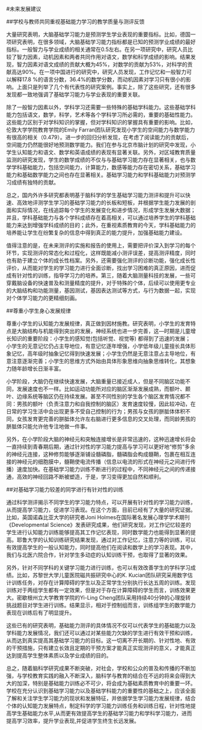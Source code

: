 #未来发展建议

##学校与教师共同重视基础能力学习的教学质量与测评反馈

大量研究表明，大脑基础学习能力是预测学生学业表现的重要指标。比如，德国一项研究表明，在很多领域，大脑基础学习能力指标都是已知的预测学业成绩的最好指标。一般智力与学业成绩的相关通常在0.5左右。在另一项研究中，研究人员比较了智力因素，动机因素和两者共同作用对语文，数学和科学成绩的影响。结果发现，智力因素对语文成绩的贡献大概为45%，对数学的贡献为53%，对科学的贡献高达90%。在一项中国进行的研究中，研究人员发现，工作记忆和一般智力可以解释17.8 %的语言分数，36.4%的数学分数，而动机因素对学习只有很小的影响。上面只是列举了几个有代表性的研究案例。事实上，除了这些研究，还有很多发现都一致地强调了基础学习能力与学业表现的重要关联。

除了一般智力因素以外，学科学习还需要一些特殊的基础学科能力。这些基础学科能力包括语文，数学，科学，艺术等各个学科学习所必需的，重要的基础性能力。这些能力区别于对学科知识的掌握，但对学科知识的掌握具有重要的影响。比如，伦敦大学学院教育学院的Emily Farran团队研究发现小学生的空间能力与数学能力有很高的相关（0.479）。进一步的回归分析发现，在考虑了阅读能力的贡献后，空间能力仍然能很好地预测数学能力。我们在参与北京市脑计划的研究中发现，小学生认知能力和语文、数学和英语成绩的表现有显著关联。另外，对区域教育质量监测的研究发现，学生的数学成绩的不仅与与基础学习能力存在显著相关，也与数学学科基础能力，包括空间能力，计算能力，数感等能力存在密切关系，基础学习能力和基础数学能力之间也存在显著相关。基础学习能力和学科基础能力对预测学习成绩有独特的贡献。

总之，国内外许多研究都表明基于脑科学的学生基础学习能力测评和提升可以快速、高效地评测学生学习的基础学习能力的长板和短板，并根据学生能力发展的剖面和实际情况，在线追踪每个学生的发展变化和进步情况，形成学生发展大数据；并且，学科基础能力与各个学科成绩存在着高相关，可以通过培养学生的学科基础能力来达到增强学科成绩的目的；此外，在重视素质教育的今天，学科基础能力的培养能让学生在纷繁复杂的信息中得到真正的能力提升，加强基础能力建设。

值得注意的是，在未来测评的实施和报告的使用上，需要把评价深入到学习的每个环节，实现测评的常态化和过程化，这样既能减小测评误差，提高测评精度，同时也有助于建立个体的成长性档案。另外，还需要强化测评的诊断功能，强化成长性评价，从而能对学生的学习能力进行全面诊断，找出学习困难的真正原因，进而促成有针对性的训练，指导学习力的培养。第三，随着大脑测量科技的发展，一些可穿戴脑设备的快速普及和测量精度的提升，对于特殊的个体，后续可以使用更专业的大脑结构和功能测量，基因测试，基因表达测试等方式，与行为数据一起，实现对个体学习能力的更精细刻画。

##尊重小学生身心发展规律

尊重小学生的认知能力发展规律，真正做到因材施教。研究表明，小学生的发育特点是大脑结构与机能得到突出的发展，神经系统也进一步完善，这—时期是儿童增长知识的重要阶段：小学生的感知觉(包括听觉、视觉等) 都得到了迅速的发展；小学生的无意记忆仍占主导地位，有意记忆逐年增强，小学低年级儿童擅长具体形象记忆，高年级时抽象记忆得到快速发展；小学生仍然是无意注意占主导地位，有意注意逐渐完善；小学生的思维方式外始由具体形象思维向抽象思维转化，其想象力随年龄增长日渐丰富。

小学阶段，大脑仍在继续快速发展，大脑重量已接近成人，但是不同脑区功能不同，发展速度也不一样。比如运动功能所对应的脑区渐渐发展成熟，而额叶、颞叶、边缘系统等脑区仍在持续发展。甚至不同性别的学生各个脑区发育情况都不同：男孩的额叶（负责注意力和自我控制的脑区）发育速度较慢，因此较冲动，在日常的学习生活中会出现更多不受自己控制的行为；男孩与女孩的胼胝体体积不同，女孩发育更完善的胼胝体允许左右脑进行更多信息的交叉处理，而同龄男孩的胼胝体只能允许他专注地做一件事。

另外，在小学阶段大脑的神经元和突触连接增长是非常迅速的，这种迅速增长将会一直持续到青春期后期，通过针对性的学习能力提高与学习可以更好地“修剪”多余的神经元连接，这种修剪能够逐渐铺设髓磷脂，髓磷脂会构成髓鞘，包裹在相互连接的神经元的细胞膜中，髓鞘使电流传播（信息以电流的形式在神经元之间进行传播）速度加快。在基础学习能力训练不断进行的过程中，不同神经元之间的传递接通，高效的神经回路不断被塑造，于是，学习变得更加自然和顺利。

##对基础学习能力较差的同学进行有针对性的训练

通过科学测评揭示不同学生的学习能力特点，可以开展有针对性的学习能力训练，从而提高学习能力，促进学习表现。在这个方面，目前已经有了大量的研究证据。比如，英国诺森比亚大学的研究者Joni Holmes在国际著名发展心理学学术期刊《Developmental Science》发表研究成果，他们研究发现，对工作记忆较差的学生进行认知能力训练能够提高其工作记忆表现，同时数学能力也能得到显著的提高。耶鲁大学的认知训练研究结果发现，通过对工作记忆，注意力等的训练，可以有效提高学生的一般认知能力，同时提高他们在阅读和数学上的学习表现。其中，我们与北医六院合作，针对学生多动症的认知训练干预，也取得了显著的效果。
  
另外，针对不同学科的关键学习能力进行训练，也可以有效改善学生的学科学习成绩。比如，苏黎世大学儿童医院磁共振研究中心的K. Kucian团队研究采用数字估计训练任务，对存在计算障碍的学生以及正常学生分别执行长达五周的训练。发现训练对于两组学生都有一定效果，但是对于存在计算障碍的学生而言，训练效果更大。密歇根州立大学教育学院的Yi-Ling Cheng团队采用持续40分钟的心理旋转挑战题目对学生进行训练。结果显示，相对于控制组而言，训练组学生的数学能力表现在训练后有了明显提升。
    
这些已有的研究表明，基础能力测评的具体情况不仅可以代表学生的基础能力以及学科能力发展情况，我们还可以通过对某些能力欠缺的学生进行有效干预和训练，从而达到真实提高其基础学习能力的目标。这一切离不开长期的、针对性地、有效的干预措施，只有建立长效且定期的干预方案才能真正实现测评的意义，才能真正达到提高学生整体素质以及学业成绩的目的。

总之，随着脑科学研究成果不断突破，对社会，学校和公众的普及和传播的不断加强，与学校教育实践的融入不断深入，脑科学与教育的结合在不远的将来会得到大大的加深，特别是基础能力训练必不可少，将会成为基础素质教育中的重要一环。学校在充分认识到基础学习能力以及基础学科能力的重要性的基础之上，应该全面了解和关注学生学习能力的现状和发展特征，并依据学生学习能力发展规律，结合个体的认知能力发展特点，制定科学的学习能力训练任务和训练日程，针对性地提高学生基础能力水平,从而更有效提高学生的基础学习能力和学科学习能力，进而提高学习效率，提升学业表现,并促进学生终生长远发展。

